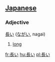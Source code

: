 == [[Japanese]] ==                                          
===Adjective===
[[長]]い ([[ながい]], nagai)

# [[long]]
[[fr:長い]]
[[hu:長い]]
[[pl:長い]]